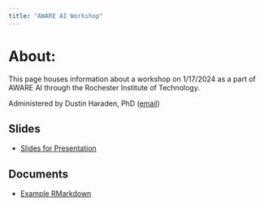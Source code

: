 ```yaml
---
title: "AWARE AI Workshop"
---
```


# About:

This page houses information about a workshop on 1/17/2024 as a part of AWARE AI through the Rochester Institute of Technology.

Administered by Dustin Haraden, PhD ([email](mailto:%20dxhgsh@rit.edu))

## Slides

-   [Slides for Presentation](slides/aware_ai/AWARE_AIslides-speaker.html){target="_blank"}

## Documents

-   [Example RMarkdown](https://github.com/dharaden/workshops/blob/main/slides/aware_ai/ExampleMarkdown.Rmd)
